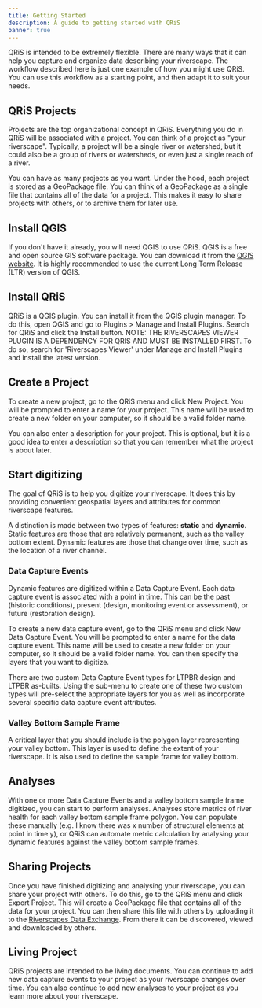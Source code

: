 ```yaml
---
title: Getting Started
description: A guide to getting started with QRiS
banner: true
---
```


QRiS is intended to be extremely flexible. There are many ways that it can help you capture and organize data describing your riverscape. The workflow described here is just one example of how you might use QRiS. You can use this workflow as a starting point, and then adapt it to suit your needs.

## QRiS Projects

Projects are the top organizational concept in QRiS. Everything you do in QRiS will be associated with a project. You can think of a project as "your riverscape". Typically, a project will be a single river or watershed, but it could also be a group of rivers or watersheds, or even just a single reach of a river. 

You can have as many projects as you want. Under the hood, each project is stored as a GeoPackage file. You can think of a GeoPackage as a single file that contains all of the data for a project. This makes it easy to share projects with others, or to archive them for later use.

## Install QGIS

If you don't have it already, you will need QGIS to use QRiS. QGIS is a free and open source GIS software package. You can download it from the [QGIS website](https://qgis.org/en/site/forusers/download.html). It is highly recommended to use the current Long Term Release (LTR) version of QGIS.

## Install QRiS

QRiS is a QGIS plugin. You can install it from the QGIS plugin manager. To do this, open QGIS and go to Plugins > Manage and Install Plugins. Search for QRiS and click the Install button. NOTE: THE RIVERSCAPES VIEWER PLUGIN IS A DEPENDENCY FOR QRIS AND MUST BE INSTALLED FIRST. To do so, search for 'Riverscapes Viewer' under Manage and Install Plugins and install the latest version.

## Create a Project

To create a new project, go to the QRiS menu and click New Project. You will be prompted to enter a name for your project. This name will be used to create a new folder on your computer, so it should be a valid folder name.

You can also enter a description for your project. This is optional, but it is a good idea to enter a description so that you can remember what the project is about later.

## Start digitizing

The goal of QRiS is to help you digitize your riverscape. It does this by providing convenient geospatial layers and attributes for common riverscape features.

A distinction is made between two types of features: **static** and **dynamic**. Static features are those that are relatively permanent, such as the valley bottom extent. Dynamic features are those that change over time, such as the location of a river channel.

### Data Capture Events

Dynamic features are digitized within a Data Capture Event. Each data capture event is associated with a point in time. This can be the past (historic conditions), present (design, monitoring event or assessment), or future (restoration design).

To create a new data capture event, go to the QRiS menu and click New Data Capture Event. You will be prompted to enter a name for the data capture event. This name will be used to create a new folder on your computer, so it should be a valid folder name. You can then specify the layers that you want to digitize.

There are two custom Data Capture Event types for LTPBR design and LTPBR as-builts. Using the sub-menu to create one of these two custom types will pre-select the appropriate layers for you as well as incorporate several specific data capture event attributes.

### Valley Bottom Sample Frame

A critical layer that you should include is the polygon layer representing your valley bottom. This layer is used to define the extent of your riverscape. It is also used to define the sample frame for valley bottom.

## Analyses

With one or more Data Capture Events and a valley bottom sample frame digitized, you can start to perform analyses. Analyses store metrics of river health for each valley bottom sample frame polygon. You can populate these manually (e.g. I know there was x number of structural elements at point in time y), or QRiS can automate metric calculation by analysing your dynamic features against the valley bottom sample frames.

## Sharing Projects

Once you have finished digitizing and analysing your riverscape, you can share your project with others. To do this, go to the QRiS menu and click Export Project. This will create a GeoPackage file that contains all of the data for your project. You can then share this file with others by uploading it to the [Riverscapes Data Exchange](https://data.riverscapes.net). From there it can be discovered, viewed and downloaded by others.

## Living Project

QRiS projects are intended to be living documents. You can continue to add new data capture events to your project as your riverscape changes over time. You can also continue to add new analyses to your project as you learn more about your riverscape.